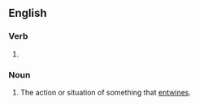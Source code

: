 ==English==

===Verb===
{{head|en|present participle}}

# {{present participle of|entwine|lang=en|nocat=1}}

===Noun===
{{en-noun}}

# The action or situation of something that [[entwine]]s.